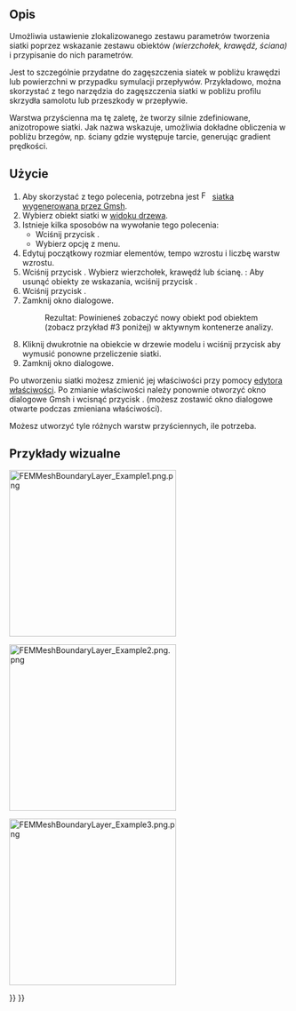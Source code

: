 <languages/>

{{Docnav
|[[FEM_MeshGmshFromShape/pl|Siatka MES z kształtu generowana przez Gmsh]]
|[[FEM_MeshRegion/pl|Zagęszczenie siatki MES]]
|[[FEM_Workbench/pl|środowisko pracy MES]]
|IconL=FEM_MeshGmshFromShape.svg
|IconR=FEM_MeshRegion.svg
|IconC=Workbench_FEM.svg
}}

{{GuiCommandContainer|
{{GuiCommand/pl
|Name=FEM MeshBoundaryLayer
|Name/pl=MES: Warstwa przyścienna siatki MES
|MenuLocation=Siatka → Warstwa przyścienna siatki
|Workbenches=[[FEM_Workbench/pl|MES]]
|SeeAlso=[[FEM_tutorial/pl|Poradnik MES]]
}}
{{GuiCommandFemInfo/pl
|Solvers=Wszystkie
}}
}}

<span id="Description"></span>
==Opis==

Umożliwia ustawienie zlokalizowanego zestawu parametrów tworzenia siatki poprzez wskazanie zestawu obiektów ''(wierzchołek, krawędź, ściana)'' i przypisanie do nich parametrów.

Jest to szczególnie przydatne do zagęszczenia siatek w pobliżu krawędzi lub powierzchni w przypadku symulacji przepływów. Przykładowo, można skorzystać z tego narzędzia do zagęszczenia siatki w pobliżu profilu skrzydła samolotu lub przeszkody w przepływie.

Warstwa przyścienna ma tę zaletę, że tworzy silnie zdefiniowane, anizotropowe siatki. Jak nazwa wskazuje, umożliwia dokładne obliczenia w pobliżu brzegów, np. ściany gdzie występuje tarcie, generując gradient prędkości.

<span id="Usage"></span>
==Użycie==

# Aby skorzystać z tego polecenia, potrzebna jest [[Image:FEM_MeshGmshFromShape.svg|16px]] [[FEM_MeshGmshFromShape/pl|siatka wygenerowana przez Gmsh]].
# Wybierz obiekt siatki w [[Tree_view/pl|widoku drzewa]].
# Istnieje kilka sposobów na wywołanie tego polecenia:
#* Wciśnij przycisk {{Button|[[Image:FEM_MeshBoundaryLayer.svg|16px]] [[FEM_MeshBoundaryLayer/pl|Warstwa przyścienna siatki]]}}.
#* Wybierz opcję {{MenuCommand|Siatka → [[Image:FEM_MeshBoundaryLayer.svg|16px]] Warstwa przyścienna siatki}} z menu.
# Edytuj początkowy rozmiar elementów, tempo wzrostu i liczbę warstw wzrostu.
# Wciśnij przycisk {{Button|Dodaj}}. Wybierz wierzchołek, krawędź lub ścianę. {{Version/pl|1.1}}: Aby usunąć obiekty ze wskazania, wciśnij przycisk {{Button|Usuń}}.
# Wciśnij przycisk {{Button|OK}}.
# Zamknij okno dialogowe.
#: Rezultat: Powinieneś zobaczyć nowy obiekt {{incode|FEMMeshBoundaryLayer}} pod obiektem {{incode|FEMMeshGMSH}} (zobacz przykład #3 poniżej) w aktywnym kontenerze analizy.
# Kliknij dwukrotnie na obiekcie {{incode|FEMMeshGMSH}} w drzewie modelu i wciśnij przycisk {{Button|Zastosuj}} aby wymusić ponowne przeliczenie siatki.
# Zamknij okno dialogowe.

Po utworzeniu siatki możesz zmienić jej właściwości przy pomocy [[Property_editor/pl|edytora właściwości]]. Po zmianie właściwości należy ponownie otworzyć okno dialogowe Gmsh i wcisnąć przycisk {{Button|Zastosuj}}. (możesz zostawić okno dialogowe otwarte podczas zmieniana właściwości).

Możesz utworzyć tyle różnych warstw przyściennych, ile potrzeba.

<span id="Visual_examples"></span>
==Przykłady wizualne== 

[[File:FEMMeshBoundaryLayer Example1.png.png|300px]]
{{Caption|Przykład 1: Początkowa rzadka siatka FEMMeshGMSH dla przypadku 2D}}


[[File:FEMMeshBoundaryLayer Example2.png.png|300px]]
{{Caption|Przykład 2: Po zastosowaniu warstwy granicznej siatki MES}}

[[File:FEMMeshBoundaryLayer Example3.png.png|300px]]
{{Caption|Przykład 3: Prosty przykład rezultatu w drzewie modelu}}


{{Docnav
|[[FEM_MeshGmshFromShape/pl|Siatka MES z kształtu generowana przez Gmsh]]
|[[FEM_MeshRegion/pl|Zagęszczenie siatki MES]]
|[[FEM_Workbench/pl|środowisko pracy MES]]
|IconL=FEM_MeshGmshFromShape.svg
|IconR=FEM_MeshRegion.svg
|IconC=Workbench_FEM.svg
}}

{{FEM Tools navi{{#translation:}}}}
{{Userdocnavi{{#translation:}}}}
{{clear}}